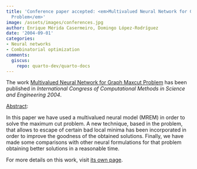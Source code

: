 ```yaml
---
title: 'Conference paper accepted: <em>Multivalued Neural Network for Graph Maxcut
  Problem</em>'
image: /assets/images/conferences.jpg
author: Enrique Mérida Casermeiro, Domingo López-Rodríguez
date: '2004-09-01'
categories:
- Neural networks
- Combinatorial optimization
comments:
  giscus:
    repo: quarto-dev/quarto-docs
---
```


The work <u>Multivalued Neural Network for Graph Maxcut Problem</u> has been published in <em><em>International Congress of Computational Methods in Science and Engineering</em> 2004</em>.

<u>Abstract</u>:



In this paper we have used a multivalued neural model (MREM) in order to solve the maximum cut problem. A new technique, based in the problem, that allows to escape of certain bad local minima has been incorporated in order to improve the goodness of the obtained solutions. Finally, we have made some comparisons with other neural formulations for that problem obtaining better solutions in a reasonable time.




For more details on this work, visit <a href='/publications/conferences/2004-iccmse2'>its own page</a>.
